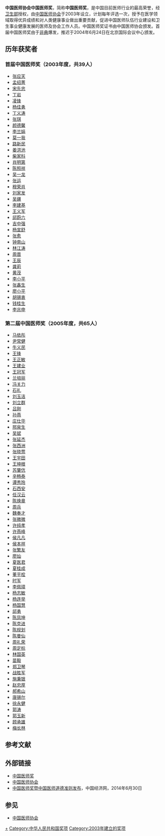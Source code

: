 {{Update|time=2020-08-19T19:46:50+00:00}}
'''中国医师协会中国医师奖'''，简称'''中国医师奖'''，是中国目前医师行业的最高荣誉，经[[中华人民共和国卫生部|卫生部]]授权，由[[中国医师协会|中国医师协会]]于2003年设立，计划每年评选一次，授予在医学领域取得优异成绩和对人类健康事业做出重要贡献，促进中国医师队伍行业建设和卫生事业健康发展的医师及协会工作人员。中国医师奖证书由中国医师协会颁发。首届中国医师奖由于[[非典|非典]]爆发，推迟于2004年6月24日在北京国际会议中心颁发。

== 历年获奖者 ==
===首届中国医师奖（2003年度，共39人）===
*[[张应天|张应天]]
*[[孟绍菁|孟绍菁]]
*[[宋先忠|宋先忠]]
*[[丁岩|丁岩]]
*[[凌锋|凌锋]]
*[[杨佳勇|杨佳勇]]
*[[丁义涛|丁义涛]]
*[[张琪|张琪]]
*[[颜德馨|颜德馨]]
*[[李兰娟|李兰娟]]
*[[莫一我|莫一我]]
*[[路新民|路新民]]
*[[姜洪池|姜洪池]]
*[[柴家科|柴家科]]
*[[肖明第|肖明第]]
*[[陈照祥|陈照祥]]
*[[吴一龙|吴一龙]]
*[[张运|张运]]
*[[穆荣肖|穆荣肖]]
*[[刘家发|刘家发]]
*[[吴疆|吴疆]]
*[[李建基|李建基]]
*[[王义军|王义军]]
*[[邱蔚六|邱蔚六]]
*[[吉中强|吉中强]]
*[[杨宣舒|杨宣舒]]
*[[张愈|张愈]]
*[[钟南山|钟南山]]
*[[林江涛|林江涛]]
*[[周晋|周晋]]
*[[王辰|王辰]]
*[[龚莉|龚莉]]
*[[黄茂|黄茂]]
*[[李小平|李小平]]
*[[张鑫生|张鑫生]]
*[[廖小平|廖小平]]
*[[胡锡衷|胡锡衷]]
*[[钱桂生|钱桂生]]
*[[李兆申|李兆申]]

===第二届中国医师奖（2005年度，共65人）===
*[[马依彤|马依彤]]
*[[尹常健|尹常健]]
*[[牛义民|牛义民]]
*[[王锋|王锋]]
*[[王正敏|王正敏]]
*[[王建业|王建业]]
*[[王冠军|王冠军]]
*[[兰培丽|兰培丽]]
*[[冯关力|冯关力]]
*[[石礼|石礼]]
*[[刘玉洁|刘玉洁]]
*[[刘立群|刘立群]]
*[[吕刚|吕刚]]
*[[孙燕|孙燕]]
*[[庄仕华|庄仕华]]
*[[邢泉生|邢泉生]]
*[[吴斌|吴斌]]
*[[张延杰|张延杰]]
*[[张西洲|张西洲]]
*[[张晓莺|张晓莺]]
*[[王宇田|王宇田]]
*[[王坤根|王坤根]]
*[[苏肇伉|苏肇伉]]
*[[辛畅泰|辛畅泰]]
*[[谭秀玲|谭秀玲]]
*[[石西安|石西安]]
*[[任汉云|任汉云]]
*[[陈焕章|陈焕章]]
*[[周兵|周兵]]
*[[魏奉才|魏奉才]]
*[[张微微|张微微]]
*[[许纯孝|许纯孝]]
*[[许燕峰|许燕峰]]
*[[侯凡凡|侯凡凡]]
*[[侯本祥|侯本祥]]
*[[张繁友|张繁友]]
*[[廖灿|廖灿]]
*[[夏医君|夏医君]]
*[[夏桂成|夏桂成]]
*[[董平栓|董平栓]]
*[[时军|时军]]
*[[李佩璋|李佩璋]]
*[[杨志敏|杨志敏]]
*[[杨连举|杨连举]]
*[[杨国慧|杨国慧]]
*[[邱勇|邱勇]]
*[[陈凤坤|陈凤坤]]
*[[陈克进|陈克进]]
*[[陈规划|陈规划]]
*[[陈曼仙|陈曼仙]]
*[[周礼荣|周礼荣]]
*[[周定标|周定标]]
*[[林国英|林国英]]
*[[苗毅|苗毅]]
*[[郑卫琴|郑卫琴]]
*[[战胜军|战胜军]]
*[[施秉银|施秉银]]
*[[赵忠厚|赵忠厚]]
*[[郝希山|郝希山]]
*[[唐锡尔|唐锡尔]]
*[[徐永健|徐永健]]
*[[郭涛|郭涛]]
*[[郭玉新|郭玉新]]
*[[顾承雄|顾承雄]]
*[[梅长林|梅长林]]

== 参考文献 ==
{{Reflist}}

== 外部链接 ==
* [http://www.cmda.net/old/yishijiang/shouye.htm 中国医师奖]{{Wayback|url=http://www.cmda.net/old/yishijiang/shouye.htm |date=20110707152517 }} 
* [http://www.cmda.net/ 中国医师协会]{{Wayback|url=http://www.cmda.net/ |date=20201025133144 }}
* [https://web.archive.org/web/20150402092341/http://www.ce.cn/xwzx/gnsz/gdxw/201406/30/t20140630_3067727.shtml 中国医师奖暨中国医师道德准则发布]，中国经济网，2014年6月30日

== 参见 ==
* [[中国医师协会|中国医师协会]]

[[Category:中华人民共和国医生|+]]
[[Category:中华人民共和国奖项|Category:中华人民共和国奖项]]
[[Category:2003年建立的奖项|Category:2003年建立的奖项]]